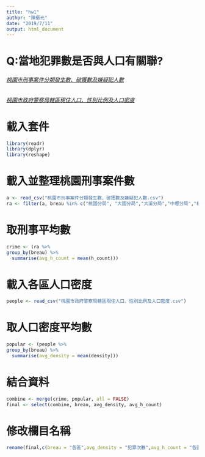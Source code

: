 ```yaml
---
title: "hw1"
author: "陳樞元"
date: "2019/7/11"
output: html_document
---
```

# Q:當地犯罪數是否與人口有關聯?
###### [桃園市刑事案件分類發生數、破獲數及嫌疑犯人數](https://data.gov.tw/dataset/25883)

###### [桃園市政府警察局轄區現住人口、性別比例及人口密度](https://data.gov.tw/dataset/26053)

# 載入套件
```r
library(readr)
library(dplyr)
library(reshape)
```
# 載入並整理桃園刑事案件數
```r
a <- read_csv("桃園市刑事案件分類發生數、破獲數及嫌疑犯人數.csv")
ra <- filter(a, breau %in% c("桃園分局", "大園分局","大溪分局","中壢分局","楊梅分局","平鎮分局","龜山分局","八德分局","龍潭分局","蘆竹分局"))
```
# 取刑事平均數
```r
crime <- (ra %>% 
group_by(breau) %>%
  summarise(avg_h_count = mean(h_count)))
```
# 載入各區人口密度
```r
people <- read_csv("桃園市政府警察局轄區現住人口、性別比例及人口密度.csv")
```
# 取人口密度平均數
```r
popular <- (people %>%
group_by(breau) %>%
  summarise(avg_density = mean(density)))
```
# 結合資料
```r
combine <- merge(crime, popular, all = FALSE)
final <- select(combine, breau, avg_density, avg_h_count)
```
# 修改欄目名稱
```r
rename(final,c(breau = "各區",avg_density = "犯罪次數",avg_h_count = "各區人口"))
```